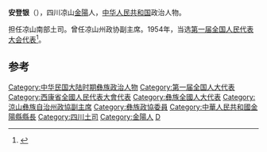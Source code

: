 '''安登银'''（{{bd|20世纪||20世纪|}}），四川凉山[[金陽縣|金陽]]人，[[中华人民共和国|中华人民共和国]]政治人物。

担任凉山南部土司。曾任凉山州政协副主席。1954年，当选[[第一届全国人民代表大会代表名单|第一届全国人民代表大会代表]]<ref>{{cite book|author=全国人民代表大会常务委员会办公厅|title=中华人民共和国第一届全国人民代表大会代表名单|year=1955年|publisher=全国人民代表大会常务委员会办公厅|url=http://book.ucdrs.superlib.net/views/specific/2929/bookDetail.jsp?dxNumber=000005772167&d=546843D0AE2464CD1C95896344A85614&fenlei=04070402|access-date=2015-01-27|archive-date=2019-01-24|archive-url=https://web.archive.org/web/20190124105450/http://book.ucdrs.superlib.net/views/specific/2929/bookDetail.jsp?dxNumber=000005772167&d=546843D0AE2464CD1C95896344A85614&fenlei=04070402|dead-url=no}}</ref>。

==参考==
{{reflist}}

{{中国政治人物小作品}}
{{DEFAULTSORT:An安}}
[[Category:中华民国大陆时期彝族政治人物|Category:中华民国大陆时期彝族政治人物]]
[[Category:第一届全国人大代表|Category:第一届全国人大代表]]
[[Category:西康省全國人民代表大會代表|Category:西康省全國人民代表大會代表]]
[[Category:彝族全國人大代表|Category:彝族全國人大代表]]
[[Category:涼山彝族自治州政協副主席|Category:涼山彝族自治州政協副主席]]
[[Category:彝族政協委員|Category:彝族政協委員]]
[[Category:中華人民共和國金陽縣縣長|Category:中華人民共和國金陽縣縣長]]
[[Category:四川土司|Category:四川土司]]
[[Category:金陽人|Category:金陽人]]
[[Category:安姓|D]]